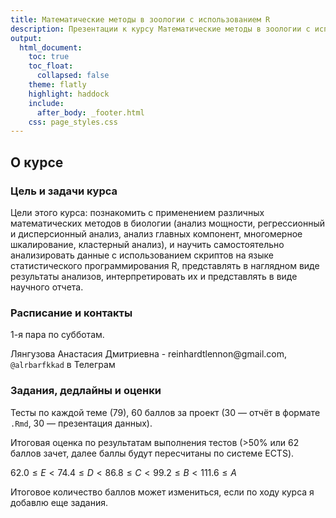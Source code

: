 ```yaml
---
title: Математические методы в зоологии с использованием R
description: Презентации к курсу Математические методы в зоологии с использованием R
output:
  html_document:
    toc: true
    toc_float:
      collapsed: false
    theme: flatly
    highlight: haddock
    include:
      after_body: _footer.html
    css: page_styles.css
---
```

 
## О курсе

### Цель и задачи курса

Цели этого курса: познакомить с применением различных математических методов в биологии (анализ мощности, регрессионный и дисперсионный анализ, анализ главных компонент, многомерное шкалирование, кластерный анализ), и научить самостоятельно анализировать данные с использованием скриптов на языке статистического программирования R, представлять в наглядном виде результаты анализов, интерпретировать их и представлять в виде научного отчета.

### Расписание и контакты

1-я пара по субботам.

Лянгузова Анастасия Дмитриевна -  reinhardtlennon@gmail.com, `@alrbarfkkad` в Телеграм

### Задания, дедлайны и оценки

Тесты по каждой теме (79), 60 баллов за проект (30 --- отчёт в формате `.Rmd`, 30 --- презентация данных). 

Итоговая оценка по результатам выполнения тестов (>50% или 62 баллов зачет, далее баллы будут пересчитаны по системе ECTS). 

$62.0 \le E < 74.4 \le D < 86.8 \le C < 99.2 \le B < 111.6 \le A$


Итоговое количество баллов может измениться, если по ходу курса я добавлю еще задания.

<!--

- [Как и где можно найти помощь с R и статистикой](more_help.html)

-->
